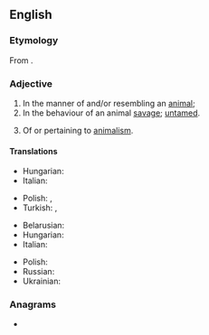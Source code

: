 ==English==

===Etymology===
From {{suffix|en|animal|istic}}.

===Adjective===
{{en-adj}}

# In the manner of and/or resembling an [[animal]]; {{syn|en|animal-like|}}
# In the behaviour of an animal [[savage]]; [[untamed]].
#: {{syn|en|bestial|}}
# Of or pertaining to [[animalism]].

====Translations====
{{trans-top|in the manner of an animal}}
* Hungarian: {{t+|hu|állatias}}
* Italian: {{t+|it|animalesco}}
{{trans-mid}}
* Polish: {{t+|pl|zwierzęcy}}, {{t+|pl|animalny}}
* Turkish: {{t|tr|hayvansı}}, {{t+|tr|hayvanımsı}}
{{trans-bottom}}

{{trans-top|of or pertaining to animalism}}
* Belarusian: {{t|be|анімалісты́чны}}
* Hungarian: {{t|hu|animalisztikus}}
* Italian: {{t|it|animalistico}}
{{trans-mid}}
* Polish: {{t+|pl|animalistyczny}}
* Russian: {{t+|ru|анималисти́ческий}}
* Ukrainian: {{t|uk|анімалісти́чний}}
{{trans-bottom}}

===Anagrams===
* {{anagrams|en|a=aaciiilmnst|anti-Islamic}}